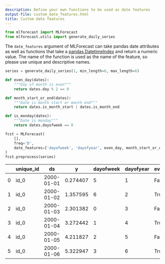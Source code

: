 ```yaml
---
description: Define your own functions to be used as date features
output-file: custom_date_features.html
title: Custom date features
---
```



```python
from mlforecast import MLForecast
from mlforecast.utils import generate_daily_series
```

The `date_features` argument of MLForecast can take pandas date
attributes as well as functions that take a [pandas
DatetimeIndex](https://pandas.pydata.org/docs/reference/api/pandas.datetimeindex.html)
and return a numeric value. The name of the function is used as the name
of the feature, so please use unique and descriptive names.

```python
series = generate_daily_series(1, min_length=6, max_length=6)
```


```python
def even_day(dates):
    """Day of month is even"""
    return dates.day % 2 == 0

def month_start_or_end(dates):
    """Date is month start or month end"""
    return dates.is_month_start | dates.is_month_end

def is_monday(dates):
    """Date is monday"""
    return dates.dayofweek == 0
```


```python
fcst = MLForecast(
    [],
    freq='D',
    date_features=['dayofweek', 'dayofyear', even_day, month_start_or_end, is_monday]
)
fcst.preprocess(series)
```

|  | unique_id | ds | y | dayofweek | dayofyear | even_day | month_start_or_end | is_monday |
|----|----|----|----|----|----|----|----|----|
| 0 | id_0 | 2000-01-01 | 0.274407 | 5 | 1 | False | True | False |
| 1 | id_0 | 2000-01-02 | 1.357595 | 6 | 2 | True | False | False |
| 2 | id_0 | 2000-01-03 | 2.301382 | 0 | 3 | False | False | True |
| 3 | id_0 | 2000-01-04 | 3.272442 | 1 | 4 | True | False | False |
| 4 | id_0 | 2000-01-05 | 4.211827 | 2 | 5 | False | False | False |
| 5 | id_0 | 2000-01-06 | 5.322947 | 3 | 6 | True | False | False |

